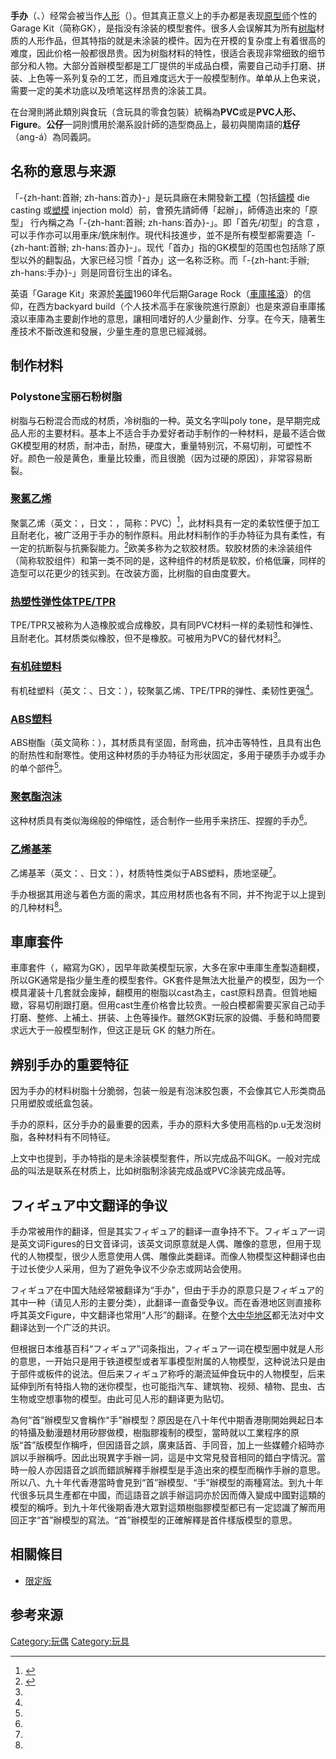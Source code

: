 {{multiple issues|
{{inappropriate tone|time=2012-07-31T07:55:41+00:00}}
{{cleanup-jargon|time=2013-05-31T04:41:24+00:00}}
{{expert|time=2013-05-31T04:41:24+00:00}}
}}
{{noteTA
|T=zh-cn:手办;zh-hk:首辦;zh-tw:人形模型;
|1=zh-cn:注塑;zh-hk:注塑;zh-tw:射出;
|2=zh-cn:手办;zh-hk:首辦;zh-tw:人形模型;
}}
{{各地中文名
|hk= 公仔；白件；首辦；手辦
|cn= 手办
|tw= PVC人形；<br/>公仔；Figure；白件；<br/>手工開模；PVC
|sg=
|mo=
}}
'''手办'''（{{lang-ja|ガレージキット}}、{{lang-en|Garage Kit}}）经常会被当作[[人形|人形]]（{{lang|ja|フィギュア}}）。但其真正意义上的手办都是表现[[原型师|原型师]]个性的Garage Kit（简称GK），是指没有涂装的模型套件。很多人会误解其为所有[[树脂|树脂]]材质的人形作品，但其特指的就是未涂装的模件。因为在开模的复杂度上有着很高的难度，因此价格一般都很昂贵。因为树脂材料的特性，很适合表现非常细致的细节部分和人物。大部分首辦模型都是工厂提供的半成品白模，需要自己动手打磨、拼装、上色等一系列复杂的工艺，而且难度远大于一般模型制作。单单从上色来说，需要一定的美术功底以及喷笔这样昂贵的涂装工具。

在台灣則將此類別與食玩（含玩具的零食包裝）統稱為'''PVC'''或是'''PVC人形、Figure'''。'''公仔'''一詞則慣用於潮系設計師的造型商品上，最初與閩南語的'''尪仔'''（ang-á）為同義詞。

== 名称的意思与来源 ==

「-{zh-hant:首辦; zh-hans:首办}-」是玩具廠在未開發新[[工模|工模]]（包括[[鑄模|鑄模]] die casting 或[[塑模|塑模]] injection mold）前，會預先請師傅「起辦」，師傅造出來的「原型」 行內稱之為「-{zh-hant:首辦; zh-hans:首办}-」。即「首先/初型」的含意 ， 可以手作亦可以用車床/銑床制作。現代科技進步，並不是所有模型都需要造「-{zh-hant:首辦; zh-hans:首办}-」。现代「首办」指的GK模型的范围也包括除了原型以外的翻製品，大家已经习惯「首办」这一名称泛称。而「-{zh-hant:手辦; zh-hans:手办}-」则是同音衍生出的译名。

英语「Garage Kit」來源於[[美國|美國]]1960年代后期Garage Rock（[[車庫搖滾|車庫搖滾]]）的信仰，在西方backyard build（个人技术高手在家後院進行原創）也是來源自車庫搖滾以車庫為主要創作地的意思，讓相同嗜好的人少量創作、分享。在今天，隨著生產技术不斷改進和發展，少量生產的意思已經減弱。

== 制作材料 ==

=== Polystone宝丽石粉树脂 ===

树脂与石粉混合而成的材质，冷树脂的一种。英文名字叫poly tone，是早期完成品人形的主要材料。基本上不适合手办爱好者动手制作的一种材料，是最不适合做GK模型用的材质，耐冲击，耐热，硬度大，重量特别沉，不易切削，可塑性不好。颜色一般是黄色，重量比较重，而且很脆（因为过硬的原因），非常容易断裂。

=== [[聚氯乙烯|聚氯乙烯]] ===
聚氯乙烯（英文：{{Lang|en|Polyvinyl Chloride}}，日文：{{Lang|ja|ポリ塩化ビニル、塩ビ}}，简称：PVC）<ref name=":0">{{Cite web|title=フィギュアの材質·彩色方法|url=http://www.mini-factory.co.jp/goods/index_color.html|accessdate=2020-08-11|author=|date=|format=|publisher=Miniature Factory|language=日语|archive-date=2019-09-11|archive-url=https://web.archive.org/web/20190911155615/http://www.mini-factory.co.jp/goods/index_color.html|dead-url=no}}</ref>，此材料具有一定的柔软性便于加工且耐老化，被广泛用于手办的制作原料。用此材料制作的手办特征为具有柔性，有一定的抗断裂与抗撕裂能力。<ref name=":1">{{Cite web|title=さまざまなフィギュアの材質|url=https://www.figure-oem.com/2016/06/29/post-1985/|accessdate=2020-08-11|author=|date=2016-06-29|format=|publisher=株式会社ハシモト|language=日语|archive-date=2021-05-05|archive-url=https://web.archive.org/web/20210505223532/https://www.figure-oem.com/2016/06/29/post-1985/|dead-url=no}}</ref>欧美多称为之软胶材质。软胶材质的未涂装组件（简称软胶组件）和第一类不同的是，这种组件的材质是软胶，价格低廉，同样的造型可以花更少的钱买到。在改装方面，比树脂的自由度要大。

=== [[合成橡胶|热塑性弹性体TPE/TPR]] ===
TPE/TPR又被称为人造橡胶或合成橡胶，具有同PVC材料一样的柔韧性和弹性、且耐老化。其材质类似橡胶，但不是橡胶。可被用为PVC的替代材料<ref name=":1" />。

=== [[矽氧樹脂|有机硅塑料]] ===
有机硅塑料（英文：{{Lang|en|silicone}}、日文：{{Lang|ja|シリコーン}}），较聚氯乙烯、TPE/TPR的弹性、柔韧性更强<ref name=":1" />。

=== [[ABS樹酯|ABS塑料]] ===
ABS樹酯（英文简称：{{Lang|en|ABS}}），其材质具有坚固，耐弯曲，抗冲击等特性，且具有出色的耐热性和耐寒性。使用这种材质的手办特征为形状固定，多用于硬质手办或手办的单个部件<ref name=":0" />。

=== [[聚氨酯|聚氨酯泡沫]] ===
这种材质具有类似海绵般的伸缩性，适合制作一些用手来挤压、捏握的手办<ref name=":0" />。

=== [[苯乙烯|乙烯基苯]] ===
乙烯基苯（英文：{{Lang|en|Styrol}}、日文：{{Lang|ja|スチロール}}），材质特性类似于ABS塑料，质地坚硬<ref name=":1" />。

手办根据其用途与着色方面的需求，其应用材质也各有不同，并不拘泥于以上提到的几种材料<ref name=":0" />。

== 車庫套件 ==
車庫套件（{{Lang|en|Garage Kit}}，縮寫为GK），因早年歐美模型玩家，大多在家中車庫生產製造翻模，所以GK通常是指少量生產的模型套件。GK套件是無法大批量产的模型，因为一个模具灌装十几套就会废掉，翻模用的樹脂以cast為主，cast原料昂貴。但質地細緻，容易切削跟打磨。但用cast生產价格會比较贵。一般白模都需要买家自己动手打磨、整修、上補土、拼装、上色等操作。雖然GK對玩家的設備、手藝和時間要求远大于一般模型制作，但这正是玩 GK 的魅力所在。

== 辨别手办的重要特征 ==

因为手办的材料树脂十分脆弱，包装一般是有泡沫胶包裹，不会像其它人形类商品只用塑胶或纸盒包装。

手办的原料，区分手办的最重要的因素，手办的原料大多使用高档的p.u无发泡树脂，各种材料有不同特征。

上文中也提到，手办特指的是未涂装模型套件，所以完成品不叫GK。一般对完成品的叫法是联系在材质上，比如树脂制涂装完成品或PVC涂装完成品等。

== フィギュア中文翻译的争议 ==

手办常被用作{{lang|ja|フィギュア}}的翻译，但是其实フィギュア的翻译一直争持不下。フィギュア一词是英文词Figures的日文音译词，该英文词原意就是人偶、雕像的意思，但用于现代的人物模型，很少人愿意使用人偶、雕像此类翻译。而像人物模型这种翻译也由于过长使少人采用，但为了避免争议不少杂志或网站会使用。

フィギュア在中国大陆经常被翻译为“手办”，但由于手办的原意只是フィギュア的其中一种（请见人形的主要分类），此翻译一直备受争议。而在香港地区则直接称呼其英文Figure，中文翻译也常用“人形”的翻译。在整个[[大中华地区|大中华地区]]都无法对中文翻译达到一个广泛的共识。

但根据日本维基百科“フィギュア”词条﻿指出，フィギュア一词在模型圈中就是人形的意思，一开始只是用于铁道模型或者军事模型附属的人物模型，这种说法只是由于部件或板件的说法。但后来フィギュア称呼的潮流延伸食玩中的人物模型，后来延伸到所有特指人物的迷你模型，也可能指汽车、建筑物、视频、植物、昆虫、古生物或空想事物的模型。由此可见人形的翻译更为贴切。

為何“首”辦模型又會稱作“手”辦模型？原因是在八十年代中期香港剛開始興起日本的特攝及動漫題材用矽膠做模，樹脂膠複制的模型，當時就以工業程序的原版“首”版模型作稱呼，但因語音之誤，廣東話首、手同音，加上一些媒體介紹時亦誤以手辦稱呼。因此出現異字手辦一詞，這是中文常見發音相同的錯白字情況。當時一般人亦因語音之誤而錯誤解釋手辦模型是手造出來的模型而稱作手辦的意思。
所以八、九十年代香港當時會見到“首”辦模型、“手”辦模型的兩種寫法。到九十年代很多玩具生產都在中國，而這語音之誤手辦這詞亦於因而傳入變成中國對這類的模型的稱呼。到九十年代後期香港大眾對這類樹脂膠模型都已有一定認識了解而用回正字“首”辦模型的寫法。“首”辦模型的正確解釋是首件樣版模型的意思。

== 相關條目 ==
* [[限定版|限定版]]

== 参考来源 ==
[[Category:玩偶|Category:玩偶]]
[[Category:玩具|Category:玩具]]